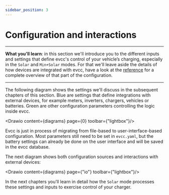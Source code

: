 ```yaml
---
sidebar_position: 3
---
```



# Configuration and interactions

---
**What you'll learn**: in this section we'll introduce you to the different inputs and settings that define evcc's control of your vehicle’s charging, especially in the `Solar` and `Min+Solar` modes. For that we'll leave aside the details of how devices are integrated with evcc, have a look at the [reference](../reference/configuration/) for a complete overview of that part of the configuration.

---

The following diagram shows the settings we'll discuss in the subsequent chapters of this section. Blue are settings that define integrations with external devices, for example meters, inverters, chargers, vehicles or batteries. Green are other configuration parameters controlling the logic inside evcc.

<Drawio content={diagrams} page={0} toolbar={"lightbox"}/><br/>

Evcc is just in process of migrating from file-based to user-interface-based configuration. Most parameters still need to be set in `evcc.yaml`, but the battery settings can already be done on the user interface and will be saved in the evcc database. 

The next diagram shows both configuration sources and interactions with external devices:

<Drawio content={diagrams} page={"io"} toolbar={"lightbox"}/><br/>

In the next chapters you'll learn in detail how the `Solar` mode processes these settings and inputs to exercise control of your charger.